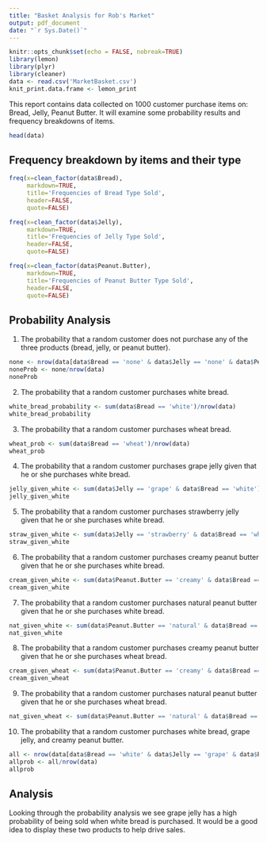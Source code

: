 ```yaml
---
title: "Basket Analysis for Rob's Market"
output: pdf_document
date: "`r Sys.Date()`"
---
```


```r
knitr::opts_chunk$set(echo = FALSE, nobreak=TRUE)
library(lemon)
library(plyr)
library(cleaner)
data <- read.csv('MarketBasket.csv')
knit_print.data.frame <- lemon_print
```

This report contains data collected on 1000 customer purchase items on: Bread, Jelly, Peanut Butter. It will examine some probability results and frequency breakdowns of items.



```r
head(data)
```

## Frequency breakdown by items and their type
```r
freq(x=clean_factor(data$Bread), 
     markdown=TRUE,
     title='Frequencies of Bread Type Sold',
     header=FALSE,
     quote=FALSE)
```

```r
freq(x=clean_factor(data$Jelly), 
     markdown=TRUE,
     title='Frequencies of Jelly Type Sold',
     header=FALSE,
     quote=FALSE)
```

```r
freq(x=clean_factor(data$Peanut.Butter), 
     markdown=TRUE,
     title='Frequencies of Peanut Butter Type Sold',
     header=FALSE,
     quote=FALSE)
```

## Probability Analysis

1. The probability that a random customer does not purchase any of the three
products (bread, jelly, or peanut butter).
```r
none <- nrow(data[data$Bread == 'none' & data$Jelly == 'none' & data$Peanut.Butter == 'none',])
noneProb <- none/nrow(data)
noneProb
```

2. The probability that a random customer purchases white bread.
```r
white_bread_probability <- sum(data$Bread == 'white')/nrow(data)
white_bread_probability
```

3. The probability that a random customer purchases wheat bread.
```r
wheat_prob <- sum(data$Bread == 'wheat')/nrow(data)
wheat_prob
```

4. The probability that a random customer purchases grape jelly given that he or she purchases white bread.

```r
jelly_given_white <- sum(data$Jelly == 'grape' & data$Bread == 'white')/sum(data$Bread == 'white')
jelly_given_white
```
5. The probability that a random customer purchases strawberry jelly given that he or she purchases white bread.

```r
straw_given_white <- sum(data$Jelly == 'strawberry' & data$Bread == 'white')/sum(data$Bread == 'white')
straw_given_white
```
6. The probability that a random customer purchases creamy peanut butter given that he or she purchases white bread.
```r
cream_given_white <- sum(data$Peanut.Butter == 'creamy' & data$Bread == 'white')/sum(data$Bread == 'white')
cream_given_white
```

7. The probability that a random customer purchases natural peanut butter given that he or she purchases white bread.
```r
nat_given_white <- sum(data$Peanut.Butter == 'natural' & data$Bread == 'white')/sum(data$Bread == 'white')
nat_given_white
```

8. The probability that a random customer purchases creamy peanut butter given that
he or she purchases wheat bread.
```r
cream_given_wheat <- sum(data$Peanut.Butter == 'creamy' & data$Bread == 'wheat')/sum(data$Bread == 'wheat')
cream_given_wheat
```
9. The probability that a random customer purchases natural peanut butter given that he or she purchases wheat bread.
```r
nat_given_wheat <- sum(data$Peanut.Butter == 'natural' & data$Bread == 'wheat')/sum(data$Bread == 'wheat')
```

10. The probability that a random customer purchases white bread, grape jelly, and
creamy peanut butter.
```r
all <- nrow(data[data$Bread == 'white' & data$Jelly == 'grape' & data$Peanut.Butter == 'creamy',])
allprob <- all/nrow(data)
allprob
```

## Analysis

Looking through the probability analysis we see grape jelly has a high probability of being sold when white bread is purchased. It would be a good idea to display these two products to help drive sales. 

